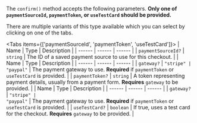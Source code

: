 The `confirm()` method accepts the following parameters. **Only one of `paymentSourceId`, `paymentToken`, or `useTestCard` should be provided.**

There are multiple variants of this type available which you can select by clicking on one of the tabs.

<Tabs items={['paymentSourceId', 'paymentToken', 'useTestCard']}>
<Tab>
| Name | Type | Description |
| ------ | ------ | ------ |
| `paymentSourceId?` | `string` | The ID of a saved payment source to use for this checkout. |
</Tab>
<Tab>
| Name | Type | Description |
| ------ | ------ | ------ |
| `gateway?` | <code>"stripe" \| "paypal"</code> | The payment gateway to use. **Required** if `paymentToken` or `useTestCard` is provided. |
| `paymentToken?` | `string` | A token representing payment details, usually from a payment form. **Requires** `gateway` to be provided. |
</Tab>
<Tab>
| Name | Type | Description |
| ------ | ------ | ------ |
| `gateway?` | <code>"stripe" \| "paypal"</code> | The payment gateway to use. **Required** if `paymentToken` or `useTestCard` is provided. |
| `useTestCard?` | `boolean` | If true, uses a test card for the checkout. **Requires** `gateway` to be provided. |
</Tab>
</Tabs>
